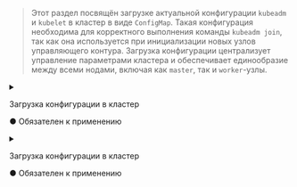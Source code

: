 
> Этот раздел посвящён загрузке актуальной конфигурации `kubeadm` и `kubelet` в кластер в виде `ConfigMap`. Такая конфигурация необходима для корректного выполнения команды `kubeadm join`, так как она используется при инициализации новых узлов управляющего контура.
> Загрузка конфигурации централизует управление параметрами кластера и обеспечивает единообразие между всеми нодами, включая как `master`, так и `worker`-узлы.

<Tabs groupId="phase">
  <TabItem value="init">
    <details>
      <summary>
        <div style={{ display: 'flex', justifyContent: 'space-between', flexWrap: 'wrap' }}>
          <p style={{ marginBottom: 0 }}>Загрузка конфигурации в кластер</p>
          <p className="obligatory-note-orange">● Обязателен к применению</p>
        </div>
      </summary>
      <UploadConfigsInit />
    </details>
  </TabItem>
  <TabItem value="join">
    <details>
      <summary>
        <div style={{ display: 'flex', justifyContent: 'space-between', flexWrap: 'wrap' }}>
          <p style={{ marginBottom: 0 }}>Загрузка конфигурации в кластер</p>
          <p className="obligatory-note-orange">● Обязателен к применению</p>
        </div>
      </summary>
      TODO
    </details>
  </TabItem>
</Tabs>
